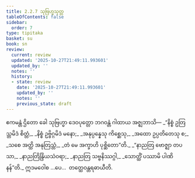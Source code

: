 ```yaml
---
title: 2.2.7 သုဗြဟ္မသုတ္တ
tableOfContents: false
sidebar:
  order: 7
type: tipitaka
basket: su
book: sn
review:
  current: review
  updated: '2025-10-27T21:49:11.993601'
  updated_by: ''
  notes: ''
  history:
  - state: review
    date: '2025-10-27T21:49:11.993601'
    updated_by: ''
    notes: ''
    previous_state: draft
---
```



<ReviewStatus review={frontmatter.review} showDetails={true} />

<HypothesisAnnotation frontmatter={frontmatter} />

<DynamicBreadcrumb />

<Division number="98" book="sn" e="ch" v="18" p="295">

<Paragraph number="449" book="sn">
ဧကမန္တံ ဌိတော ခေါ သုဗြဟ္မာ ဒေဝပုတ္တော ဘဂဝန္တံ ဂါထာယ အဇ္ဈဘာသိ—
</Paragraph>

<Paragraph number="450" type="verses" book="sn">
_“နိစ္စံ ဥတြသ္တမိဒံ စိတ္တံ,_  
_နိစ္စံ ဥဗ္ဗိဂ္ဂမိဒံ မနော;_  
_အနုပ္ပန္နေသု ကိစ္ဆေသု,_  
_အထော ဥပ္ပတိတေသု စ;_  
_သစေ အတ္ထိ အနုတြသ္တံ,_  
_တံ မေ အက္ခာဟိ ပုစ္ဆိတော”တိ._  

</Paragraph>

<Paragraph number="451" type="verses" book="sn">
_“နာညတြ ဗောဇ္ဈာ တပသာ,_  
_နာညတြိန္ဒြိယသံဝရာ;_  
_နာညတြ သဗ္ဗနိဿဂ္ဂါ,_  
_သောတ္ထိံ ပဿာမိ ပါဏိနန်”တိ._  

</Paragraph>

<Paragraph number="452" book="sn">
ဣဒမဝေါစ …ပေ…  တတ္ထေဝန္တရဓာယီတိ.
</Paragraph>
</Division>